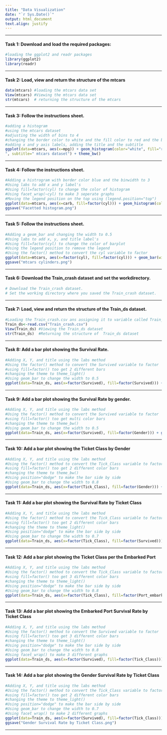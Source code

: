 ---
title: "Data Visualization"
date: "`r Sys.Date()`"
output: html_document
text.align: justify
---

----

#### Task 1: Download and load the required packages:

```{r}
#loading the ggplot2 and readr packages
library(ggplot2)
library(readr)
```

----

#### Task 2: Load, view and return the structure of the mtcars

```{r}
data(mtcars) #loading the mtcars data set 
View(mtcars) #Viewing the mtcars data set 
str(mtcars)  # returning the structure of the mtcars 
```

----

#### Task 3: Follow the instructions sheet.
```{r}
#adding a histogram 
#using the mtcars dataset 
#adjusting the width of bins to 4
#changing the border color to white and the fill color to red and the bins to 4 using the geom_histogram
#adding x and y axis labels, adding the title and the subtitle
ggplot(data=mtcars, aes(x=mpg)) + geom_histogram(color="white", fill="red", bins=4) +labs(x="Mile per Gallon (mpg)", y="Count", title=" A Histogram for MPG
", subtitle=" mtcars dataset") + theme_bw()
```

----

#### Task 4: Follow the instructions sheet.

```{r}
#Adding a histrogram with border color blue and the binwidth to 3
#Using labs to add x and y label's 
#Using fill=factor(cyl) to change the color of histogram 
#Using facet_wrap(~cyl) to make 3 seperate graphs
#Moving the legend position on the top using (legend.position="top")
ggplot(data=mtcars, aes(x=carb, fill=factor(cyl))) + geom_histogram(color="blue", binwidth=3) + labs(x="Carburetors", y="Frequency") + theme_light() + facet_wrap(~cyl) + theme(legend.position="top")
ggsave("Facetted histogram.png")
```

----

#### Task 5: Follow the instructions sheet.

```{r}
#Adding a geom_bar and changing the width to 0.5
#Using labs to add x, y, and title label's 
#Using fill=factor(cyl) to change the color of barplot  
#Using the legend position to remove the legend 
#Using the factor() method to convert the cyl variable to factor
ggplot(data=mtcars, aes(x=factor(cyl), fill=factor(cyl))) + geom_bar(width=0.5) + labs(x="Cylinder", y="Count", title="Bar plot for mtcars cylinders") + theme_bw() + theme(legend.position="remove")
ggsave("mtcars cylinders.png")
```

----

#### Task 6: Download the Train_crash dataset and set the workdirectory.

```{r}
# Download the Train_crash dataset.
# Set the working directory where you saved the Train_crash dataset.
```

----

#### Task 7: Load, view and return the structure of the Train_ds dataset.

```{r}
#Loading the Train_crash.csv ans assigning it to variable called Train_ds.
Train_ds<-read.csv("Train_crash.csv")
View(Train_ds) #Viewing the Train_ds dataset
str(Train_ds)  #Returning the structure of  Train_ds dataset
```

----

#### Task 8: Add a bar plot showing the Survival Rate.

```{r}
#Adding X, Y, and title using the labs method 
#Using the factor() method to convert the Survived variable to factor
#using fill=factor() too get 2 different bars
#changing the theme to theme_light()
#Using geom_bar to change the width to 0.5
ggplot(data=Train_ds, aes(x=factor(Survived), fill=factor(Survived))) + geom_bar(width=0.5) + labs(x="Survived", y="Passenger Count", title="Train Crash Survival Rate") + theme_light()
```

----

#### Task 9: Add a bar plot showing the Survival Rate by gender.

```{r}
#Adding X, Y, and title using the labs method 
#Using the factor() method to convert the Survived variable to factor
#using fill=factor() too get multi color bars 
#changing the theme to theme_bw()
#Using geom_bar to change the width to 0.5
ggplot(data=Train_ds, aes(x=factor(Survived), fill=factor(Gender))) + geom_bar(width=0.5) + labs(x="Survived", y="Passenger Count", title="Train Crash Survival Rate by Gender") + theme_bw()
```

----

#### Task 10: Add a bar plot showing the Ticket Class by Gender

```{r}
#Adding X, Y, and title using the labs method 
#Using the factor() method to convert the Tick_Class variable to factor
#using fill=factor() too get 2 different color bars
#changing the theme to theme_bw()
#Using position="dodge" to make the bar side by side 
#Using geom_bar to change the width to 0.8
ggplot(data=Train_ds, aes(x=factor(Tick_Class), fill=factor(Gender))) + geom_bar(width=0.8, position="dodge") + labs(x="Ticket Class", y="Passenger Count", title="Ticket Class by Gender") + theme_bw()
```


----

#### Task 11: Add a bar plot showing the Survival Rate by Ticket Class

```{r}
#Adding X, Y, and title using the labs method 
#Using the factor() method to convert the Tick_Class variable to factor
#using fill=factor() too get 2 different color bars
#changing the theme to theme_light()
#Using position="dodge" to make the bar side by side 
#Using geom_bar to change the width to 0.7
ggplot(data=Train_ds, aes(x=factor(Tick_Class), fill=factor(Survived))) + geom_bar(width=0.7, position="dodge") + labs(x="Ticket Class", y="Passenger Count", title="Train Crash Survival Rates by Ticket Class") + theme_light()
```

----

#### Task 12: Add a bar plot showing the Ticket Class per the Embarked Port

```{r}
#Adding X, Y, and title using the labs method 
#Using the factor() method to convert the Tick_Class variable to factor
#using fill=factor() too get 3 different color bars
#changing the theme to theme_light()
#Using position="dodge" to make the bar side by side 
#Using geom_bar to change the width to 0.8
ggplot(data=Train_ds, aes(x=factor(Tick_Class), fill=factor(Port_embark))) + geom_bar(width=0.8, position="dodge") + labs(x="Ticket Class", y="Passenger Count", title=" Ticket Class per the Embarked Port") + theme_light()
```

----

#### Task 13: Add a bar plot showing the Embarked Port Survival Rate by Ticket Class

```{r}
#Adding X, Y, and title using the labs method 
#Using the factor() method to convert the Survived variable to factor
#using fill=factor() too get 3 different color bars
#changing the theme to theme_light()
#Using position="dodge" to make the bar side by side 
#Using geom_bar to change the width to 0.8
#Using facet_wrap() to make 3 different graphs 
ggplot(data=Train_ds, aes(x=factor(Survived), fill=factor(Tick_Class))) + geom_bar(width=0.8, position="dodge") + labs(x="Survived", y="Passenger Count", title="Embarked Port Survival Rate by Ticket Class") + theme_light() + facet_wrap(~Port_embark)

```

----

#### Task 14: Add a bar plot showing the Gender Survival Rate by Ticket Class

```{r}
#Adding X, Y, and title using the labs method 
#Using the factor() method to convert the Tick_Class variable to factor
#using fill=factor() too get 2 different color bars
#changing the theme to theme_light()
#Using position="dodge" to make the bar side by side 
#Using geom_bar to change the width to 0.7
#Using facet_wrap() to make 2 different graphs 
ggplot(data=Train_ds, aes(x=factor(Survived), fill=factor(Tick_Class))) + geom_bar(width=0.7, position="dodge") + labs(x="Survived", y="Passenger Count", title="Gender Survival Rate by Ticket Class") + theme_light() + facet_wrap(~Gender)
ggsave("Gender Survival Rate by Ticket Class.png")
```

----
